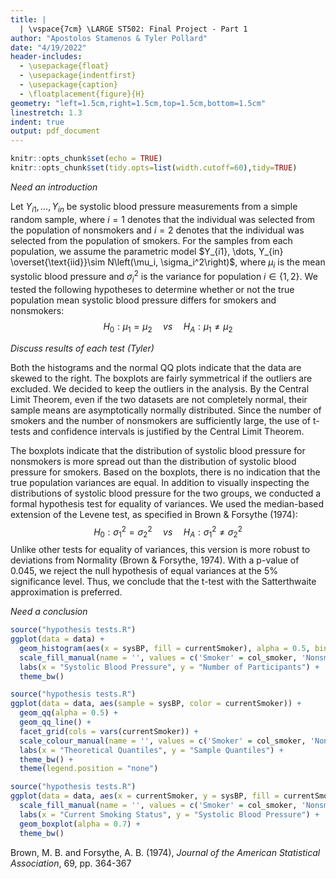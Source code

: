 ```yaml
---
title: |
  | \vspace{7cm} \LARGE ST502: Final Project - Part 1
author: "Apostolos Stamenos & Tyler Pollard"
date: "4/19/2022"
header-includes:
  - \usepackage{float}
  - \usepackage{indentfirst}
  - \usepackage{caption}
  - \floatplacement{figure}{H}
geometry: "left=1.5cm,right=1.5cm,top=1.5cm,bottom=1.5cm"
linestretch: 1.3
indent: true
output: pdf_document
---
```


```r
knitr::opts_chunk$set(echo = TRUE)
knitr::opts_chunk$set(tidy.opts=list(width.cutoff=60),tidy=TRUE)
```
\newpage

\section{Part 1}\label{s:part1}

*Need an introduction*

Let $Y_{i1}, \dots, Y_{in}$ be systolic blood pressure measurements from a simple random sample, where $i=1$ denotes that the individual was selected from the population of nonsmokers and $i=2$ denotes that the individual was selected from the population of smokers. For the samples from each population, we assume the parametric model $Y_{i1}, \dots, Y_{in} \overset{\text{iid}}\sim N\left(\mu_i, \sigma_i^2\right)$, where $\mu_i$ is the mean systolic blood pressure and $\sigma_i^2$ is the variance for population $i \in \{1, 2\}$. We tested the following hypotheses to determine whether or not the true population mean systolic blood pressure differs for smokers and nonsmokers:
$$H_0: \mu_1 = \mu_2\;\;\;\;\; vs \;\;\;\;\; H_A: \mu_1 \ne \mu_2$$

\begin{table}[H]\begin{center}
\caption{{\bf Summary of tests}: The confidence interval method and p-value method reject the null hypothesis for both the pooled and Satterthwaite versions of the t-test.}\label{t:summary}
\begin{tabular}{c|ccc|cc|c} \hline
Test & Point Estimate & SE & df & Test Statistic & p-value & Confidence Interval\\ \hline
Pooled Variance & 9.16 & 3.01 & 298 & 3.04 & 0.0026 & (3.23, 15.08) \\
Satterthwaite & & & & & & \\ \hline
\end{tabular}
\end{center}
\end{table}

*Discuss results of each test (Tyler)*

Both the histograms and the normal QQ plots indicate that the data are skewed to the right. The boxplots are fairly symmetrical if the outliers are excluded. We decided to keep the outliers in the analysis. By the Central Limit Theorem, even if the two datasets are not completely normal, their sample means are asymptotically normally distributed. Since the number of smokers and the number of nonsmokers are sufficiently large, the use of t-tests and confidence intervals is justified by the Central Limit Theorem. 

The boxplots indicate that the distribution of systolic blood pressure for nonsmokers is more spread out than the distribution of systolic blood pressure for smokers. Based on the boxplots, there is no indication that the true population variances are equal. In addition to visually inspecting the distributions of systolic blood pressure for the two groups, we conducted a formal hypothesis test for equality of variances. We used the median-based extension of the Levene test, as specified in Brown & Forsythe (1974):
$$H_0:\sigma_1^2=\sigma_2^2\;\;\;\;\;vs\;\;\;\;\;H_A:\sigma_1^2 \ne \sigma_2^2$$
Unlike other tests for equality of variances, this version is more robust to deviations from Normality (Brown & Forsythe, 1974). With a p-value of 0.045, we reject the null hypothesis of equal variances at the 5% significance level. Thus, we conclude that the t-test with the Satterthwaite approximation is preferred.

*Need a conclusion*

\newpage
\section{Appendix A: Data Visualizations}\label{s:appendix a}

\captionof{figure}{\bf Histograms of systolic blood pressure for smokers and nonsmokers}
\label{f: hist}
```r
source("hypothesis tests.R")
ggplot(data = data) + 
  geom_histogram(aes(x = sysBP, fill = currentSmoker), alpha = 0.5, bins = 20) +
  scale_fill_manual(name = '', values = c('Smoker' = col_smoker, 'Nonsmoker' = col_nonsmoker)) +
  labs(x = "Systolic Blood Pressure", y = "Number of Participants") +
  theme_bw()
```

\captionof{figure}{\bf Normal QQ plots of systolic blood pressure for smokers and nonsmokers}
\label{f: qq}
```r
source("hypothesis tests.R")
ggplot(data = data, aes(sample = sysBP, color = currentSmoker)) + 
  geom_qq(alpha = 0.5) +
  geom_qq_line() +
  facet_grid(cols = vars(currentSmoker)) +
  scale_colour_manual(name = '', values = c('Smoker' = col_smoker, 'Nonsmoker' = col_nonsmoker)) +
  labs(x = "Theoretical Quantiles", y = "Sample Quantiles") +
  theme_bw() +
  theme(legend.position = "none")
```

\captionof{figure}{\bf Boxplots of systolic blood pressure for smokers and nonsmokers}
\label{f: boxplots}
```r
source("hypothesis tests.R")
ggplot(data = data, aes(x = currentSmoker, y = sysBP, fill = currentSmoker)) + 
  scale_fill_manual(name = '', values = c('Smoker' = col_smoker, 'Nonsmoker' = col_nonsmoker)) +
  labs(x = "Current Smoking Status", y = "Systolic Blood Pressure") +
  geom_boxplot(alpha = 0.7) +
  theme_bw()
```

\newpage
\begin{center}
\section{Bibliography}\label{s:bibliography}
\end{center}
Brown, M. B. and Forsythe, A. B. (1974), *Journal of the American Statistical Association*, 69, pp. 364-367
